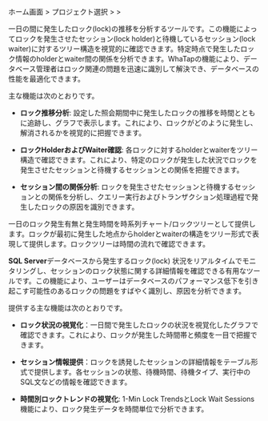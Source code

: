 ホーム画面 &gt; プロジェクト選択 &gt; <Cmdname sid="side_analysis" className="uitext" /> &gt; <Cmdname sid="side_dbLockTree" className="uitext" />

<InDoc product='cubrid,postgresql,oracle,oracle-pro,oracle-v1,altibase,tibero,db2'>

一日の間に発生したロック(lock)の推移を分析するツールです。この機能によってロックを発生させたセッション(lock holder)と待機しているセッション(lock waiter)に対するツリー構造を視覚的に確認できます。特定時点で発生したロック情報のholderとwaiter間の関係を分析できます。WhaTapの<Cmdname sid="side_dbLockTree" className="uitext" />機能により、データベース管理者はロック関連の問題を迅速に識別して解決でき、データベースの性能を最適化できます。

主な機能は次のとおりです。

- **ロック推移分析**: 設定した照会期間中に発生したロックの推移を時間とともに追跡し、グラフで表示します。これにより、ロックがどのように発生し、解消されるかを視覚的に把握できます。

- **ロックHolderおよびWaiter確認**: 各ロックに対するholderとwaiterをツリー構造で確認できます。これにより、特定のロックが発生した状況でロックを発生させたセッションと待機するセッションとの関係を把握できます。

- **セッション間の関係分析**: ロックを発生させたセッションと待機するセッションとの関係を分析し、クエリー実行およびトランザクション処理過程で発生したロックの原因を識別できます。

</InDoc>

<Xclude product='cubrid,postgresql,oracle,oracle-pro,oracle-v1,altibase,mssql,mssql-v1,tibero,db2'>

一日のロック発生有無と発生時間を時系列チャート/ロックツリーとして提供します。ロックが最初に発生した地点からholderとwaiterの構造をツリー形式で表現して提供します。ロックツリーは時間の流れで確認できます。

</Xclude>

<InDoc product="mssql,mssql-v1">

**SQL Server**データベースから発生するロック(lock) 状況をリアルタイムでモニタリングし、セッションのロック状態に関する詳細情報を確認できる有用なツールです。この機能により、ユーザーはデータベースのパフォーマンス低下を引き起こす可能性のあるロックの問題をすばやく識別し、原因を分析できます。

提供する主な機能は次のとおりです。

- **ロック状況の視覚化**：一日間で発生したロックの状況を視覚化したグラフで確認できます。これにより、ロックが発生した時間帯と頻度を一目で把握できます。

- **セッション情報提供**：ロックを誘発したセッションの詳細情報をテーブル形式で提供します。各セッションの状態、待機時間、待機タイプ、実行中のSQL文などの情報を確認できます。

</InDoc>

- **時間別ロックトレンドの視覚化**: <UI>1-Min Lock Trends</UI>と<UI>Lock Wait Sessions</UI>機能により、ロック発生データを時間単位で分析できます。
